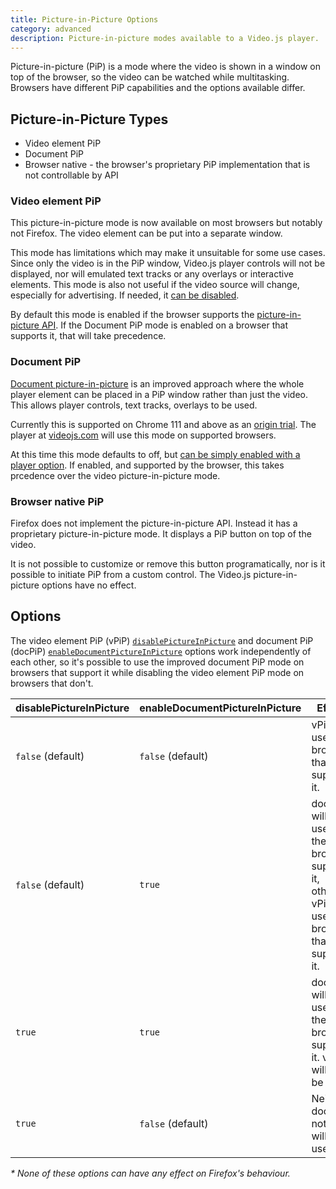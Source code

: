 ```yaml
---
title: Picture-in-Picture Options
category: advanced
description: Picture-in-picture modes available to a Video.js player. 
---
```


Picture-in-picture (PiP) is a mode where the video is shown in a window on top of the browser, so the video can be watched while multitasking. Browsers have different PiP capabilities and the options available differ.

## Picture-in-Picture Types

- Video element PiP 
- Document PiP
- Browser native - the browser's proprietary PiP implementation that is not controllable by API

### Video element PiP

This picture-in-picture mode is now available on most browsers but notably not Firefox. The video element can be put into a separate window.

This mode has limitations which may make it unsuitable for some use cases. Since only the video is in the PiP window, Video.js player controls will not be displayed, nor will emulated text tracks or any overlays or interactive elements. This mode is also not useful if the video source will change, especially for advertising. If needed, it [can be disabled][disable-elpip].

By default this mode is enabled if the browser supports the [picture-in-picture API][pip-api]. If the Document PiP mode is enabled on a browser that supports it, that will take precedence.

### Document PiP

[Document picture-in-picture][doc-pip] is an improved approach where the whole player element can be placed in a PiP window rather than just the video. This allows player controls, text tracks, overlays to be used.

Currently this is supported on Chrome 111 and above as an [origin trial][origin-trial]. The player at [videojs.com](/) will use this mode on supported browsers.

At this time this mode defaults to off, but [can be simply enabled with a player option][enable-docpip]. If enabled, and supported by the browser, this takes prcedence over the video picture-in-picture mode.


### Browser native PiP

Firefox does not implement the picture-in-picture API. Instead it has a proprietary picture-in-picture mode. It displays a PiP button on top of the video.

It is not possible to customize or remove this button programatically, nor is it possible to initiate PiP from a custom control. The Video.js picture-in-picture options have no effect.  

## Options

The video element PiP (vPiP) [`disablePictureInPicture`][disable-elpip] and document PiP (docPiP) [`enableDocumentPictureInPicture`][enable-docpip] options work independently of each other, so it's possible to use the improved document PiP mode on browsers that support it while disabling the video element PiP mode on browsers that don't.

| disablePictureInPicture | enableDocumentPictureInPicture | Effect* |
| ----------------------- | ------------------------------ | ------ |
| `false` (default)       | `false` (default)              | vPiP used on browsers that support it. |
| `false` (default)       | `true`                         | docPiP will be used if the browser supports it, otherwise vPiP used on browsers that support it. |
| `true`                  | `true`                         | docPiP will be used if the browser supports it. vPiP will not be used. |
| `true`                  | `false` (default)              | Neither docPiP not vPiP will be used. |

_* None of these options can have any effect on Firefox's behaviour._

[pip-api]: https://developer.mozilla.org/en-US/docs/Web/API/Picture-in-Picture_API
[doc-pip]: https://developer.chrome.com/docs/web-platform/document-picture-in-picture/
[origin-trial]: https://developer.chrome.com/docs/web-platform/origin-trials/
[disable-elpip]: /guides/options/#disablepictureinpicture
[enable-docpip]: /guides/options/#enabledocumentpictureinpicture